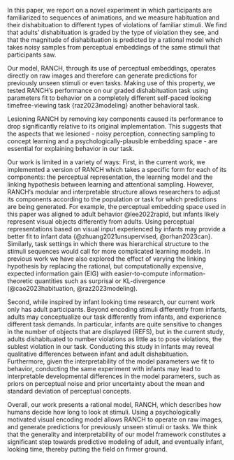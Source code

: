 In this paper, we report on a novel experiment in which participants are familiarized to sequences of animations, and we measure habituation and their dishabituation to different types of violations of familiar stimuli. We find that adults’ dishabituation is graded by the type of violation they see, and that the magnitude of dishabituation is predicted by a rational model which takes noisy samples from perceptual embeddings of the same stimuli that participants saw. 

Our model, RANCH, through its use of perceptual embeddings, operates directly on raw images and therefore can generate predictions for previously unseen stimuli or even tasks. Making use of this property, we tested RANCH’s performance on our graded dishabituation task using parameters fit to behavior on a completely different self-paced looking timefree-viewing task {raz2023modeling}  another behavioral task.

Lesioning RANCH by removing key components caused its performance to drop significantly relative to its original implementation. This suggests that the aspects that we lesioned - noisy perception, connecting sampling to concept learning and a psychologically-plausible embedding space - are essential for explaining behavior in our task.

Our work is limited in a variety of ways:  First, in the current work, we implemented a version of RANCH which takes a specific form for each of its components: the perceptual representation, the learning model and the linking hypothesis between learning and attentional sampling. However, RANCH’s modular and interpretable structure allows researchers to adjust its components according to the population or task for which predictions are being generated. For example, the perceptual embedding space used in this paper was aligned to adult behavior \@lee2022rapid, but infants likely represent visual objects differently from adults. Using perceptual representations based on visual input experienced by infants may provide a better fit to infant data {@zhuang2021unsupervised, @orhan2023can}. Similarly, task settings in which there was hierarchical structure to the stimuli sequences would call for more complicated learning models. In previous work we have also explored the effect of varying the linking hypothesis by replacing the rational, but computationally expensive, expected information gain (EIG) with easier-to-compute information-theoretic quantities such as surprisal or KL-divergence (@cao2023habituation, @raz2023modeling).

Second, while inspired by infant looking time research, our current work only has adult participants. Beyond encoding stimuli differently from infants, adults may conceptualize our task differently from infants, and experience different task demands. In particular, infants are quite sensitive to changes in the number of objects that are displayed (REFS), but in the current study, adults dishabituated to number violations as little as to pose violations, the sublest violation in our task. Conducting this study in infants may reveal qualitative differences between infant and adult dishabituation. Furthermore, given the interpretability of the model parameters we fit to behavior, conducting the same experiment with infants may lead to interpretable developmental differences in the model parameters, such as priors on perceptual noise and prior uncertainty about the mean and standard deviation of perceptual concepts.

Overall, our work presents a rational model, RANCH, which describes how humans decide how long to look at stimuli. Using a psychologically motivated visual encoding model allows RANCH to operate on raw images, and generate predictions for previously unseen stimuli or tasks. We think that the generality and interpretability of our model framework constitutes a significant step towards predictive modeling of adult, and eventually infant, looking time, thereby putting the field on firmer ground.

